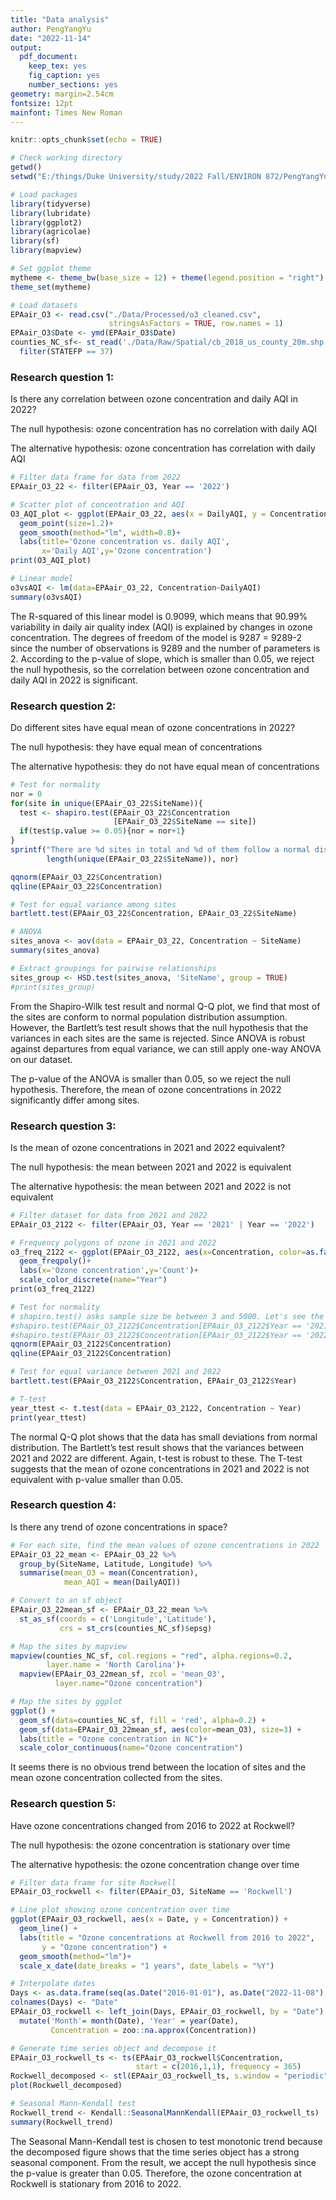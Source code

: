 ```yaml
---
title: "Data analysis"
author: PengYangYu
date: "2022-11-14"
output: 
  pdf_document:
    keep_tex: yes
    fig_caption: yes
    number_sections: yes
geometry: margin=2.54cm
fontsize: 12pt
mainfont: Times New Roman
---
```


```r
knitr::opts_chunk$set(echo = TRUE)
```

```r
# Check working directory
getwd()
setwd("E:/things/Duke University/study/2022 Fall/ENVIRON 872/PengYangYu_ENV872_EDA_FinalProject")

# Load packages
library(tidyverse)
library(lubridate)
library(ggplot2)
library(agricolae)
library(sf)
library(mapview)

# Set ggplot theme
mytheme <- theme_bw(base_size = 12) + theme(legend.position = "right")
theme_set(mytheme)

# Load datasets
EPAair_O3 <- read.csv("./Data/Processed/o3_cleaned.csv", 
                      stringsAsFactors = TRUE, row.names = 1) 
EPAair_O3$Date <- ymd(EPAair_O3$Date)
counties_NC_sf<- st_read('./Data/Raw/Spatial/cb_2018_us_county_20m.shp') %>%
  filter(STATEFP == 37)
```

### Research question 1:

Is there any correlation between ozone concentration and daily AQI in 2022?

The null hypothesis: ozone concentration has no correlation with daily AQI

The alternative hypothesis: ozone concentration has correlation with daily AQI

```r
# Filter data frame for data from 2022 
EPAair_O3_22 <- filter(EPAair_O3, Year == '2022')

# Scatter plot of concentration and AQI
O3_AQI_plot <- ggplot(EPAair_O3_22, aes(x = DailyAQI, y = Concentration))+
  geom_point(size=1.2)+
  geom_smooth(method="lm", width=0.8)+
  labs(title='Ozone concentration vs. daily AQI', 
       x='Daily AQI',y='Ozone concentration')
print(O3_AQI_plot)

# Linear model
o3vsAQI <- lm(data=EPAair_O3_22, Concentration~DailyAQI)
summary(o3vsAQI)

```

The R-squared of this linear model is 0.9099, which means that 90.99% variability in daily air quality index (AQI) is explained by changes in ozone concentration. The degrees of freedom of the model is 9287 = 9289-2 since the number of observations is 9289 and the number of parameters is 2. According to the p-value of slope, which is smaller than 0.05, we reject the null hypothesis, so the correlation between ozone concentration and daily AQI in 2022 is significant.

### Research question 2:

Do different sites have equal mean of ozone concentrations in 2022?

The null hypothesis: they have equal mean of concentrations

The alternative hypothesis: they do not have equal mean of concentrations

```r
# Test for normality
nor = 0
for(site in unique(EPAair_O3_22$SiteName)){
  test <- shapiro.test(EPAair_O3_22$Concentration
                       [EPAair_O3_22$SiteName == site])
  if(test$p.value >= 0.05){nor = nor+1}
}
sprintf("There are %d sites in total and %d of them follow a normal distribution.", 
        length(unique(EPAair_O3_22$SiteName)), nor)

qqnorm(EPAair_O3_22$Concentration)
qqline(EPAair_O3_22$Concentration)

# Test for equal variance among sites
bartlett.test(EPAair_O3_22$Concentration, EPAair_O3_22$SiteName)

# ANOVA
sites_anova <- aov(data = EPAair_O3_22, Concentration ~ SiteName)
summary(sites_anova)

# Extract groupings for pairwise relationships
sites_group <- HSD.test(sites_anova, 'SiteName', group = TRUE)
#print(sites_group)
```

From the Shapiro-Wilk test result and normal Q-Q plot, we find that most of the sites are conform to normal population distribution assumption. However, the Bartlett's test result shows that the null hypothesis that the variances in each sites are the same is rejected. Since ANOVA is robust against departures from equal variance, we can still apply one-way ANOVA on our dataset.

The p-value of the ANOVA is smaller than 0.05, so we reject the null hypothesis. Therefore, the mean of ozone concentrations in 2022 significantly differ among sites.

### Research question 3:

Is the mean of ozone concentrations in 2021 and 2022 equivalent?

The null hypothesis: the mean between 2021 and 2022 is equivalent

The alternative hypothesis: the mean between 2021 and 2022 is not equivalent

```r
# Filter dataset for data from 2021 and 2022
EPAair_O3_2122 <- filter(EPAair_O3, Year == '2021' | Year == '2022')

# Frequency polygons of ozone in 2021 and 2022
o3_freq_2122 <- ggplot(EPAair_O3_2122, aes(x=Concentration, color=as.factor(Year)))+
  geom_freqpoly()+
  labs(x='Ozone concentration',y='Count')+
  scale_color_discrete(name="Year")
print(o3_freq_2122)

# Test for normality
# shapiro.test() asks sample size be between 3 and 5000. Let's see the qqplot.
#shapiro.test(EPAair_O3_2122$Concentration[EPAair_O3_2122$Year == '2021'])
#shapiro.test(EPAair_O3_2122$Concentration[EPAair_O3_2122$Year == '2022'])
qqnorm(EPAair_O3_2122$Concentration)
qqline(EPAair_O3_2122$Concentration)

# Test for equal variance between 2021 and 2022
bartlett.test(EPAair_O3_2122$Concentration, EPAair_O3_2122$Year)

# T-test
year_ttest <- t.test(data = EPAair_O3_2122, Concentration ~ Year)
print(year_ttest)
```

The normal Q-Q plot shows that the data has small deviations from normal distribution. The Bartlett's test result shows that the variances between 2021 and 2022 are different. Again, t-test is robust to these. The T-test suggests that the mean of ozone concentrations in 2021 and 2022 is not equivalent with p-value smaller than 0.05.

### Research question 4:

Is there any trend of ozone concentrations in space?

```r
# For each site, find the mean values of ozone concentrations in 2022
EPAair_O3_22_mean <- EPAair_O3_22 %>%
  group_by(SiteName, Latitude, Longitude) %>%
  summarise(mean_O3 = mean(Concentration),
            mean_AQI = mean(DailyAQI))

# Convert to an sf object
EPAair_O3_22mean_sf <- EPAair_O3_22_mean %>%
  st_as_sf(coords = c('Longitude','Latitude'), 
           crs = st_crs(counties_NC_sf)$epsg)

# Map the sites by mapview
mapview(counties_NC_sf, col.regions = "red", alpha.regions=0.2, 
        layer.name = 'North Carolina')+
  mapview(EPAair_O3_22mean_sf, zcol = 'mean_O3', 
          layer.name="Ozone concentration")

# Map the sites by ggplot
ggplot() +
  geom_sf(data=counties_NC_sf, fill = 'red', alpha=0.2) +
  geom_sf(data=EPAair_O3_22mean_sf, aes(color=mean_O3), size=3) +
  labs(title = "Ozone concentration in NC")+
  scale_color_continuous(name="Ozone concentration")
```

It seems there is no obvious trend between the location of sites and the mean ozone concentration collected from the sites.

### Research question 5:

Have ozone concentrations changed from 2016 to 2022 at Rockwell?

The null hypothesis: the ozone concentration is stationary over time

The alternative hypothesis: the ozone concentration change over time

```r
# Filter data frame for site Rockwell
EPAair_O3_rockwell <- filter(EPAair_O3, SiteName == 'Rockwell')

# Line plot showing ozone concentration over time
ggplot(EPAair_O3_rockwell, aes(x = Date, y = Concentration)) +
  geom_line() +
  labs(title = "Ozone concentrations at Rockwell from 2016 to 2022", 
       y = "Ozone concentration") +
  geom_smooth(method="lm")+
  scale_x_date(date_breaks = "1 years", date_labels = "%Y")

# Interpolate dates
Days <- as.data.frame(seq(as.Date("2016-01-01"), as.Date("2022-11-08"), "day"))
colnames(Days) <- "Date"
EPAair_O3_rockwell <- left_join(Days, EPAair_O3_rockwell, by = "Date") %>%
  mutate('Month'= month(Date), 'Year' = year(Date),
         Concentration = zoo::na.approx(Concentration))

# Generate time series object and decompose it
EPAair_O3_rockwell_ts <- ts(EPAair_O3_rockwell$Concentration, 
                            start = c(2016,1,1), frequency = 365)
Rockwell_decomposed <- stl(EPAair_O3_rockwell_ts, s.window = "periodic")
plot(Rockwell_decomposed)

# Seasonal Mann-Kendall test
Rockwell_trend <- Kendall::SeasonalMannKendall(EPAair_O3_rockwell_ts)
summary(Rockwell_trend)
```

The Seasonal Mann-Kendall test is chosen to test monotonic trend because the decomposed figure shows that the time series object has a strong seasonal component. From the result, we accept the null hypothesis since the p-value is greater than 0.05. Therefore, the ozone concentration at Rockwell is stationary from 2016 to 2022.
